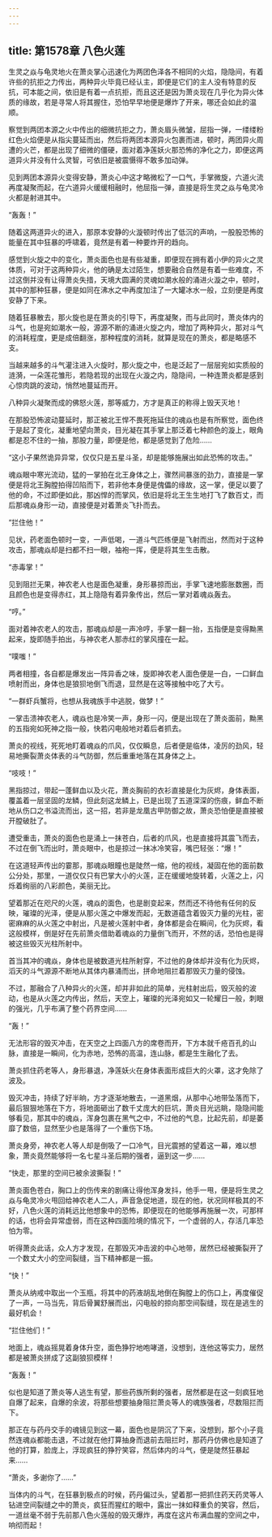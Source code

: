 ```yaml
---
---
---
```

title: 第1578章 八色火莲
---



生灵之焱与龟灵地火在萧炎掌心迅速化为两团色泽各不相同的火焰，隐隐间，有着许些的抗拒之力传出，两种异火毕竟已经认主，即便是它们的主人没有特意的反抗，可本能之间，依旧是有着一点抗拒，而且这还是因为萧炎现在几乎化为异火体质的缘故，若是寻常人将其握住，恐怕早早地便是爆炸了开来，哪还会如此的温顺。

察觉到两团本源之火中传出的细微抗拒之力，萧炎眉头微皱，屈指一弹，一缕缕粉红色火焰便是从指尖蔓延而出，然后将两团本源异火包裹而进，顿时，两团异火周遭的火芒，都是出现了细微的僵硬，面对着净莲妖火那恐怖的净化之力，即便这两道异火并没有什么灵智，可依旧是被震慑得不敢多加动弹。

见到两团本源异火变得安静，萧炎心中这才略微松了一口气，手掌微旋，六道火流再度凝聚而起，在六道异火缓缓相融时，他屈指一弹，直接是将生灵之焱与龟灵冷火都是射进其中。

“轰轰！”

随着这两道异火的进入，那原本安静的火漩顿时传出了低沉的声响，一股股恐怖的能量在其中狂暴的呼啸着，竟然是有着一种要炸开的趋向。

感觉到火旋之中的变化，萧炎面色也是有些凝重，即便现在拥有着小伊的异火之灵体质，可对于这两种异火，他的确是太过陌生，想要融合自然是有着一些难度，不过这倒并没有让得萧炎失措，天境大圆满的灵魂如潮水般的涌进火漩之中，顿时，其中的那种狂暴，便是如同在沸水之中再度加注了一大罐冰水一般，立刻便是再度安静了下来。

随着狂暴散去，那火旋也是在萧炎的引导下，再度凝聚，而与此同时，萧炎体内的斗气，也是宛如潮水一般，源源不断的涌进火旋之内，增加了两种异火，那对斗气的消耗程度，更是成倍翻涨，那种程度的消耗，就算是现在的萧炎，都是略感不支。

当越来越多的斗气灌注进入火旋时，那火旋之中，也是泛起了一层层宛如实质般的涟漪，一朵莲花雏形，若隐若现的出现在火漩之内，隐隐间，一种连萧炎都是感到心惊肉跳的波动，悄然地蔓延而开。

八种异火凝聚而成的佛怒火莲，那等威力，方才是真正的称得上毁天灭地！

在那股恐怖波动蔓延时，那正被北王悍不畏死拖延住的魂焱也是有所察觉，面色终于是起了变化，凝重地望向萧炎，目光凝在其手掌上那泛着七种颜色的漩上，眼角都是忍不住的一抽，那股力量，即便是他，都是感觉到了危险……

“这小子果然诡异异常，仅仅只是五星斗圣，却是能够施展出如此恐怖的攻击。”

魂焱眼中寒光流动，猛的一掌拍在北王身体之上，骤然间暴涨的劲力，直接是一掌便是将北王胸膛拍得凹陷而下，若非他本身便是傀儡的缘故，这一掌，便足以要了他的命，不过即便如此，那凶悍的而掌风，依旧是将北王生生地打飞了数百丈，而后那魂焱身形一动，直接便是对着萧炎飞扑而去。

“拦住他！”

见状，药老面色顿时一变，一声低喝，一道斗气匹练便是飞射而出，然而对于这种攻击，那魂焱却是扫都不扫一眼，袖袍一挥，便是将其生生击散。

“赤毒掌！”

见到阻拦无果，神农老人也是面色凝重，身形暴掠而出，手掌飞速地膨胀数圈，而且颜色也是变得赤红，其上隐隐有着异象传出，然后一掌对着魂焱轰去。

“哼。”

面对着神农老人的攻击，那魂焱却是一声冷哼，手掌一翻一抬，五指便是变得黝黑起来，旋即随手拍出，与神农老人那赤红的掌风撞在一起。

“噗嗤！”

两者相撞，各自都是爆发出一阵异香之味，旋即神农老人面色便是一白，一口鲜血喷射而出，身体也是狼狈地倒飞而退，显然是在这等接触中吃了大亏。

“一群虾兵蟹将，也想从我魂族手中逃脱，做梦！”

一掌击溃神农老人，魂焱也是冷笑一声，身形一闪，便是出现在了萧炎面前，黝黑的五指宛如死神之指一般，快若闪电般地对着后者抓去。

萧炎的视线，死死地盯着魂焱的爪风，仅仅瞬息，后者便是临体，凌厉的劲风，轻易地撕裂萧炎体表的斗气防御，然后重重地落在其身体之上。

“吱吱！”

黑指掠过，带起一蓬鲜血以及火花，萧炎胸前的衣衫直接是化为灰烬，身体表面，覆盖着一层坚固的龙鳞，但此刻这龙鳞上，已是出现了五道深深的伤痕，鲜血不断地从伤口之书溢流而出，这一招，若非是龙凰古甲防御之故，萧炎恐怕便是直接被开膛破肚了。

遭受重击，萧炎的面色也是涌上一抹苍白，后者的爪风，也是直接将其震飞而去，不过在倒飞而出时，萧炎眼中，也是掠过一抹冰冷笑容，嘴巴轻张：“爆！”

在这道轻声传出的霎那，那魂焱眼瞳也是陡然一缩，他的视线，凝固在他的面前数公分处，那里，一道仅仅只有巴掌大小的火莲，正在缓缓地旋转着，火莲之上，闪烁着绚丽的八彩颜色，美丽无比。

望着那近在咫尺的火莲，魂焱的面色，也是剧变起来，然而还不待他有任何的反映，璀璨的光泽，便是从那火莲之中爆发而起，无数道蕴含着毁灭力量的光柱，密密麻麻的从火莲之中射出，凡是被火莲射中者，身体都是会在瞬间，化为灰烬，看这般模样，倒是好在先前萧炎借助着魂焱的力量倒飞而开，不然的话，恐怕也是得被这些毁灭光柱所射中。

首当其冲的魂焱，身体也是被数道光柱所射穿，不过他的身体却并没有化为灰烬，滔天的斗气源源不断地从其体内暴涌而出，拼命地阻拦着那毁灭力量的侵蚀。

不过，那融合了八种异火的火莲，却并非如此的简单，光柱射出后，毁灭般的波动，也是从火莲之内传出，然后，天空上，璀璨的光泽宛如又一轮耀日一般，刺眼的强光，几乎布满了整个药界空间……

“轰！”

无法形容的毁灭冲击，在天空之上四面八方的席卷而开，下方本就千疮百孔的山脉，直接是一瞬间，化为赤地，恐怖的高温，连山脉，都是生生融化了去。

萧炎抓住药老等人，身形暴退，净莲妖火在身体表面形成巨大的火罩，这才免除了波及。

毁灭冲击，持续了好半晌，方才逐渐地散去，一道黑烟，从那中心地带坠落而下，最后狠狠地落在下方，将地面砸出了数千丈庞大的巨坑，萧炎目光远眺，隐隐间能够看见，那其中的魂焱，浑身包裹在黑气之中，不过他的气息，比起先前，却是萎靡了数倍，显然至少也是落得了一个重伤下场。

萧炎身旁，神农老人等人却是倒吸了一口冷气，目光震撼的望着这一幕，难以想象，萧炎竟然能够将一名七星斗圣后期的强者，逼到这一步……

“快走，那里的空间已被余波撕裂！”

萧炎面色苍白，胸口上的伤传来的剧痛让得他浑身发抖，他手一甩，便是将生灵之焱与龟灵冷火甩回给神农老人二人，声音急促地道，现在的他，状况同样极其的不好，八色火莲的消耗远比他想象中的恐怖，即便现在的他能够再施展一次，可那样的话，也将会异常虚弱，而在这种四面险境的情况下，一个虚弱的人，存活几率恐怕为零。

听得萧炎此话，众人方才发现，在那毁灭冲击波的中心地带，居然已经被撕裂开了一个数丈大小的空间裂缝，当下精神都是一振。

“快！”

萧炎从纳戒中取出一个玉瓶，将其中的药液胡乱地倒在胸膛上的伤口上，再度催促了一声，一马当先，背后骨翼舒展而出，闪电般的掠向那空间裂缝，现在是逃生的最好机会！

“拦住他们！”

地面上，魂焱摇晃着身体升空，面色狰狞地咆哮道，没想到，连他这等实力，居然都是被萧炎拼成了这副狼狈模样！

“轰轰！”

似也是知道了萧炎等人逃生有望，那些药族所剩的强者，居然都是在这一刻疯狂地自爆了起来，自爆的余波，将那些想要抽身阻拦萧炎等人的魂族强者，尽数阻拦而下。

那正在与药丹交手的魂镜见到这一幕，面色也是阴沉了下来，没想到，那个小子竟然连魂焱都能击退，不过就在他打算抽身而退前去阻拦时，那药丹仿佛也是知道了他的打算，脸庞上，浮现疯狂的狰狞笑容，然后体内的斗气，便是陡然狂暴起来……

“萧炎，多谢你了……”

当体内的斗气，在狂暴到极点的时候，药丹偏过头，望着那一把抓住药天药灵等人钻进空间裂缝之中的萧炎，疯狂而猩红的眼中，露出一抹如释重负的笑容，然后，一道丝毫不弱于先前那八色火莲般的毁灭爆炸，再度在这片布满血腥的空间之中，响彻而起！